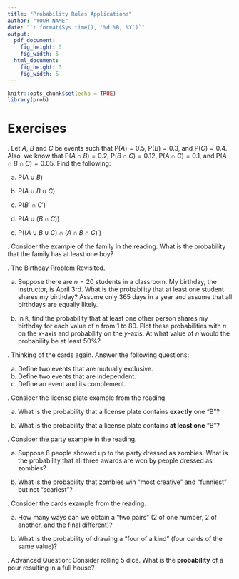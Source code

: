 ```yaml
---
title: "Probability Rules Applications"
author: "YOUR NAME"
date: "`r format(Sys.time(), '%d %B, %Y')`"
output: 
  pdf_document:
    fig_height: 3
    fig_width: 5
  html_document:
    fig_height: 3
    fig_width: 5
---
```


```r
knitr::opts_chunk$set(echo = TRUE)
library(prob)
```

\newcommand{\E}{\mbox{E}}
\newcommand{\Var}{\mbox{Var}}
\newcommand{\Cov}{\mbox{Cov}}
\newcommand{\Prob}{\mbox{P}}
\newcommand*\diff{\mathop{}\!\mathrm{d}}

# Exercises

\indent 1. Let $A$, $B$ and $C$ be events such that $\Prob(A)=0.5$, $\Prob(B)=0.3$, and $\Prob(C)=0.4$. Also, we know that $\Prob(A \cap B)=0.2$, $\Prob(B \cap C)=0.12$, $\Prob(A \cap C)=0.1$, and $\Prob(A \cap B \cap C)=0.05$. Find the following: 

  a. $\Prob(A\cup B)$


  b. $\Prob(A\cup B \cup C)$


  c. $\Prob(B'\cap C')$


  d. $\Prob(A\cup (B\cap C))$


  e. $\Prob((A\cup B \cup C)\cap (A\cap B \cap C)')$



\indent 2. Consider the example of the family in the reading. What is the probability that the family has at least one boy? 




\indent 3. The Birthday Problem Revisited. 

a. Suppose there are $n=20$ students in a classroom. My birthday, the instructor, is April 3rd. What is the probability that at least one student shares my birthday? Assume only 365 days in a year and assume that all birthdays are equally likely. 



b. In `R`, find the probability that at least one other person shares my birthday for each value of $n$ from 1 to 80. Plot these probabilities with $n$ on the $x$-axis and probability on the $y$-axis. At what value of $n$ would the probability be at least 50%?   


\indent 4. Thinking of the cards again. Answer the following questions:

a. Define two events that are mutually exclusive.  
b. Define two events that are independent.  
c. Define an event and its complement.  

\indent 5. Consider the license plate example from the reading. 

a. What is the probability that a license plate contains **exactly** one "B"? 


b. What is the probability that a license plate contains **at least one** "B"?



\indent 6. Consider the party example in the reading. 

a. Suppose 8 people showed up to the party dressed as zombies. What is the probability that all three awards are won by people dressed as zombies? 


b. What is the probability that zombies win "most creative" and "funniest" but not "scariest"? 



\indent 7. Consider the cards example from the reading. 

a. How many ways can we obtain a "two pairs" (2 of one number, 2 of another, and the final different)? 


b.  What is the probability of drawing a "four of a kind" (four cards of the same value)? 

\indent 8. Advanced Question: Consider rolling 5 dice. What is the **probability** of a pour resulting in a full house?




